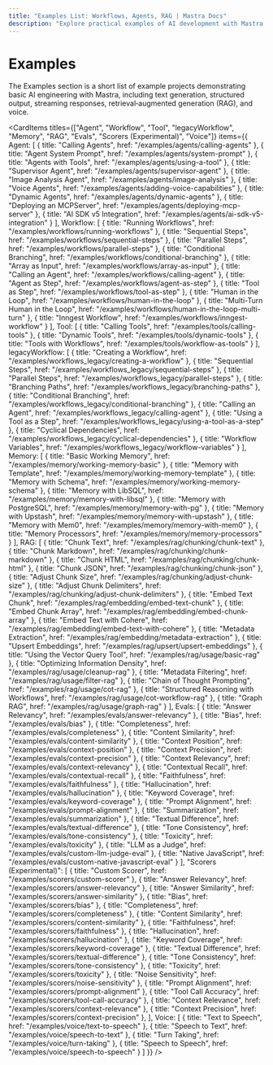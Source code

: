 ```yaml
---
title: "Examples List: Workflows, Agents, RAG | Mastra Docs"
description: "Explore practical examples of AI development with Mastra, including text generation, RAG implementations, structured outputs, and multi-modal interactions. Learn how to build AI applications using OpenAI, Anthropic, and Google Gemini."
---
```



# Examples

The Examples section is a short list of example projects demonstrating basic AI engineering with Mastra, including text generation, structured output, streaming responses, retrieval‐augmented generation (RAG), and voice.

<CardItems
  titles={["Agent", "Workflow", "Tool", "legacyWorkflow", "Memory", "RAG", "Evals", "Scorers (Experimental)", "Voice"]}
  items={{
    Agent: [
      { title: "Calling Agents", href: "/examples/agents/calling-agents" },
      { title: "Agent System Prompt", href: "/examples/agents/system-prompt" },
      { title: "Agents with Tools", href: "/examples/agents/using-a-tool" },
      { title: "Supervisor Agent", href: "/examples/agents/supervisor-agent" },
      { title: "Image Analysis Agent", href: "/examples/agents/image-analysis" },
      { title: "Voice Agents", href: "/examples/agents/adding-voice-capabilities" },
      { title: "Dynamic Agents", href: "/examples/agents/dynamic-agents" },
      { title: "Deploying an MCPServer", href: "/examples/agents/deploying-mcp-server" },
      { title: "AI SDK v5 Integration", href: "/examples/agents/ai-sdk-v5-integration" }
    ],
    Workflow: [
      { title: "Running Workflows", href: "/examples/workflows/running-workflows" },
      { title: "Sequential Steps", href: "/examples/workflows/sequential-steps" },
      { title: "Parallel Steps", href: "/examples/workflows/parallel-steps" },
      { title: "Conditional Branching", href: "/examples/workflows/conditional-branching" },
      { title: "Array as Input", href: "/examples/workflows/array-as-input" },
      { title: "Calling an Agent", href: "/examples/workflows/calling-agent" },
      { title: "Agent as Step", href: "/examples/workflows/agent-as-step" },
      { title: "Tool as Step", href: "/examples/workflows/tool-as-step" },
      { title: "Human in the Loop", href: "/examples/workflows/human-in-the-loop" },
      { title: "Multi-Turn Human in the Loop", href: "/examples/workflows/human-in-the-loop-multi-turn" },
      { title: "Inngest Workflow", href: "/examples/workflows/inngest-workflow" }
    ],
    Tool: [
      { title: "Calling Tools", href: "/examples/tools/calling-tools" },
      { title: "Dynamic Tools", href: "/examples/tools/dynamic-tools" },
      { title: "Tools with Workflows", href: "/examples/tools/workflow-as-tools" }
    ],
    legacyWorkflow: [
      { title: "Creating a Workflow", href: "/examples/workflows_legacy/creating-a-workflow" },
      { title: "Sequential Steps", href: "/examples/workflows_legacy/sequential-steps" },
      { title: "Parallel Steps", href: "/examples/workflows_legacy/parallel-steps" },
      { title: "Branching Paths", href: "/examples/workflows_legacy/branching-paths" },
      { title: "Conditional Branching", href: "/examples/workflows_legacy/conditional-branching" },
      { title: "Calling an Agent", href: "/examples/workflows_legacy/calling-agent" },
      { title: "Using a Tool as a Step", href: "/examples/workflows_legacy/using-a-tool-as-a-step" },
      { title: "Cyclical Dependencies", href: "/examples/workflows_legacy/cyclical-dependencies" },
      { title: "Workflow Variables", href: "/examples/workflows_legacy/workflow-variables" }
    ],
    Memory: [
      { title: "Basic Working Memory", href: "/examples/memory/working-memory-basic" },
      { title: "Memory with Template", href: "/examples/memory/working-memory-template" },
      { title: "Memory with Schema", href: "/examples/memory/working-memory-schema" },
      { title: "Memory with LibSQL", href: "/examples/memory/memory-with-libsql" },
      { title: "Memory with PostgreSQL", href: "/examples/memory/memory-with-pg" },
      { title: "Memory with Upstash", href: "/examples/memory/memory-with-upstash" },
      { title: "Memory with Mem0", href: "/examples/memory/memory-with-mem0" },
      { title: "Memory Processors", href: "/examples/memory/memory-processors" }
    ],
    RAG: [
      { title: "Chunk Text", href: "/examples/rag/chunking/chunk-text" },
      { title: "Chunk Markdown", href: "/examples/rag/chunking/chunk-markdown" },
      { title: "Chunk HTML", href: "/examples/rag/chunking/chunk-html" },
      { title: "Chunk JSON", href: "/examples/rag/chunking/chunk-json" },
      { title: "Adjust Chunk Size", href: "/examples/rag/chunking/adjust-chunk-size" },
      { title: "Adjust Chunk Delimiters", href: "/examples/rag/chunking/adjust-chunk-delimiters" },
      { title: "Embed Text Chunk", href: "/examples/rag/embedding/embed-text-chunk" },
      { title: "Embed Chunk Array", href: "/examples/rag/embedding/embed-chunk-array" },
      { title: "Embed Text with Cohere", href: "/examples/rag/embedding/embed-text-with-cohere" },
      { title: "Metadata Extraction", href: "/examples/rag/embedding/metadata-extraction" },
      { title: "Upsert Embeddings", href: "/examples/rag/upsert/upsert-embeddings" },
      { title: "Using the Vector Query Tool", href: "/examples/rag/usage/basic-rag" },
      { title: "Optimizing Information Density", href: "/examples/rag/usage/cleanup-rag" },
      { title: "Metadata Filtering", href: "/examples/rag/usage/filter-rag" },
      { title: "Chain of Thought Prompting", href: "/examples/rag/usage/cot-rag" },
      { title: "Structured Reasoning with Workflows", href: "/examples/rag/usage/cot-workflow-rag" },
      { title: "Graph RAG", href: "/examples/rag/usage/graph-rag" }
    ],
    Evals: [
      { title: "Answer Relevancy", href: "/examples/evals/answer-relevancy" },
      { title: "Bias", href: "/examples/evals/bias" },
      { title: "Completeness", href: "/examples/evals/completeness" },
      { title: "Content Similarity", href: "/examples/evals/content-similarity" },
      { title: "Context Position", href: "/examples/evals/context-position" },
      { title: "Context Precision", href: "/examples/evals/context-precision" },
      { title: "Context Relevancy", href: "/examples/evals/context-relevancy" },
      { title: "Contextual Recall", href: "/examples/evals/contextual-recall" },
      { title: "Faithfulness", href: "/examples/evals/faithfulness" },
      { title: "Hallucination", href: "/examples/evals/hallucination" },
      { title: "Keyword Coverage", href: "/examples/evals/keyword-coverage" },
      { title: "Prompt Alignment", href: "/examples/evals/prompt-alignment" },
      { title: "Summarization", href: "/examples/evals/summarization" },
      { title: "Textual Difference", href: "/examples/evals/textual-difference" },
      { title: "Tone Consistency", href: "/examples/evals/tone-consistency" },
      { title: "Toxicity", href: "/examples/evals/toxicity" },
      { title: "LLM as a Judge", href: "/examples/evals/custom-llm-judge-eval" },
      { title: "Native JavaScript", href: "/examples/evals/custom-native-javascript-eval" }
    ],
    "Scorers (Experimental)": [
      { title: "Custom Scorer", href: "/examples/scorers/custom-scorer" },
      { title: "Answer Relevancy", href: "/examples/scorers/answer-relevancy" },
      { title: "Answer Similarity", href: "/examples/scorers/answer-similarity" },
      { title: "Bias", href: "/examples/scorers/bias" },
      { title: "Completeness", href: "/examples/scorers/completeness" },
      { title: "Content Similarity", href: "/examples/scorers/content-similarity" },
      { title: "Faithfulness", href: "/examples/scorers/faithfulness" },
      { title: "Hallucination", href: "/examples/scorers/hallucination" },
      { title: "Keyword Coverage", href: "/examples/scorers/keyword-coverage" },
      { title: "Textual Difference", href: "/examples/scorers/textual-difference" },
      { title: "Tone Consistency", href: "/examples/scorers/tone-consistency" },
      { title: "Toxicity", href: "/examples/scorers/toxicity" },
      { title: "Noise Sensitivity", href: "/examples/scorers/noise-sensitivity" },
      { title: "Prompt Alignment", href: "/examples/scorers/prompt-alignment" },
      { title: "Tool Call Accuracy", href: "/examples/scorers/tool-call-accuracy" },
      { title: "Context Relevance", href: "/examples/scorers/context-relevance" },
      { title: "Context Precision", href: "/examples/scorers/context-precision" },
    ],
    Voice: [
      { title: "Text to Speech", href: "/examples/voice/text-to-speech" },
      { title: "Speech to Text", href: "/examples/voice/speech-to-text" },
      { title: "Turn Taking", href: "/examples/voice/turn-taking" },
      { title: "Speech to Speech", href: "/examples/voice/speech-to-speech" }
    ]
  }}
/>
